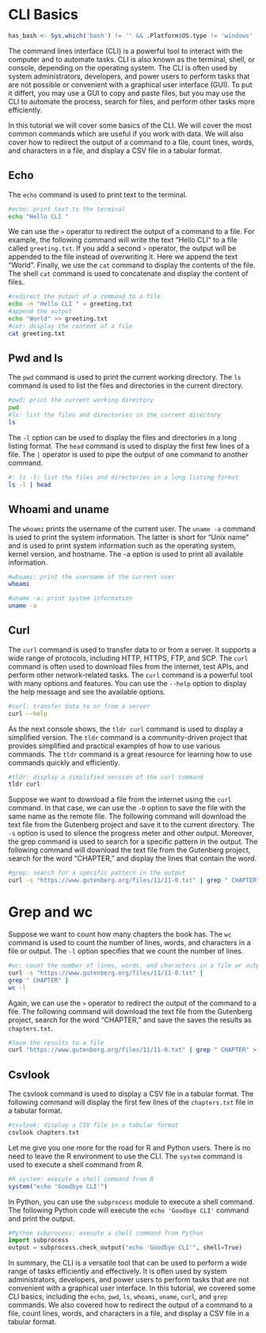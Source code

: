 # CLI Basics


```r
has_bash <- Sys.which('bash') != '' && .Platform$OS.type != 'windows'
```


The command lines interface (CLI) is a powerful tool to interact with the computer and to automate tasks. CLI is also known as the terminal, shell, or console, depending on the operating system. The CLI is often used by system administrators, developers, and power users to perform tasks that are not possible or convenient with a graphical user interface (GUI). To put it differt, you may use a GUI to copy and paste files, but you may use the CLI to automate the process, search for files, and perform other tasks more efficiently.


In this tutorial we will cover some basics of the CLI. We will cover the most common commands which are useful if you work with data. We will also cover how to redirect the output of a command to a file, count lines, words, and characters in a file, and display a CSV file in a tabular format.

## Echo

The `echo` command is used to print text to the terminal. 


```bash
#echo: print text to the terminal
echo "Hello CLI "
```


We can use the `>` operator to redirect the output of a command to a file. For example, the following command will write the text "Hello CLI " to a file called `greeting.txt`. If you add a second `>` operator, the output will be appended to the file instead of overwriting it. Here we append the text "World". Finally, we use the `cat` command to display the contents of the file. The shell `cat` command is used to concatenate and display the content of files.

```bash
#redirect the output of a command to a file
echo -n "Hello CLI " > greeting.txt
#append the output
echo "World" >> greeting.txt
#cat: display the content of a file
cat greeting.txt
```


## Pwd and ls

The `pwd` command is used to print the current working directory. The `ls` command is used to list the files and directories in the current directory.


```bash
#pwd: print the current working directory
pwd
#ls: list the files and directories in the current directory
ls
```

The `-l` option can be used to display the files and directories in a long listing format. The `head` command is used to display the first few lines of a file. The `|` operator is used to pipe the output of one command to another command. 


```bash
#: ls -l: list the files and directories in a long listing format
ls -l | head
```


## Whoami and uname

The `whoami` prints the username of the current user. The `uname -a` command is used to print the system information. The latter is short for "Unix name" and is used to print system information such as the operating system, kernel version, and hostname. The -a option is used to print all available information.

```bash
#whoami: print the username of the current user
whoami
```


```bash
#uname -a: print system information
uname -a
```



## Curl

The `curl` command is used to transfer data to or from a server. It supports a wide range of protocols, including HTTP, HTTPS, FTP, and SCP. The `curl` command is often used to download files from the internet, test APIs, and perform other network-related tasks. The `curl` command is a powerful tool with many options and features. You can use the `--help` option to display the help message and see the available options.


```bash
#curl: transfer data to or from a server
curl --help
```

As the next console shows, the `tldr curl` command is used to display a simplified version. The `tldr` command is a community-driven project that provides simplified and practical examples of how to use various commands. The `tldr` command is a great resource for learning how to use commands quickly and efficiently.


```bash
#tldr: display a simplified version of the curl command
tldr curl
```

Suppose we want to download a file from the internet using the `curl` command. In that case, we can use the `-O` option to save the file with the same name as the remote file. The following command will download the text file from the Gutenberg project and save it to the current directory. The `-s` option is used to silence the progress meter and other output. Moreover, the grep command is used to search for a specific pattern in the output. The following command will download the text file from the Gutenberg project, search for the word "CHAPTER," and display the lines that contain the word. 

```bash
#grep: search for a specific pattern in the output
curl -s "https://www.gutenberg.org/files/11/11-0.txt" | grep " CHAPTER"
```


# Grep and wc

Suppose we want to count how many chapters the book has. The `wc` command is used to count the number of lines, words, and characters in a file or output. The `-l` option specifies that we count the number of lines.

```bash
#wc: count the number of lines, words, and characters in a file or output
curl -s "https://www.gutenberg.org/files/11/11-0.txt" |
grep " CHAPTER" |
wc -l 
```

Again, we can use the `>` operator to redirect the output of the command to a file. The following command will download the text file from the Gutenberg project, search for the word "CHAPTER," and save the saves the results as `chapters.txt`.

```bash
#Save the results to a file
curl "https://www.gutenberg.org/files/11/11-0.txt" | grep " CHAPTER" > chapters.txt
```


## Csvlook

The csvlook command is used to display a CSV file in a tabular format. The following command will display the first few lines of the `chapters.txt` file in a tabular format. 

```bash
#csvlook: display a CSV file in a tabular format
csvlook chapters.txt
```

Let me give you one more for the road for R and Python users. There is no need to leave the R environment to use the CLI. The `system` command is used to execute a shell command from R. 

```r
#R system: execute a shell command from R
system("echo 'Goodbye CLI'")
```
In Python, you can use the `subprocess` module to execute a shell command. The following Python code will execute the `echo 'Goodbye CLI'` command and print the output. 

```python
#Python subprocess: execute a shell command from Python
import subprocess
output = subprocess.check_output("echo 'Goodbye CLI'", shell=True)
```


In summary, the CLI is a versatile tool that can be used to perform a wide range of tasks efficiently and effectively. It is often used by system administrators, developers, and power users to perform tasks that are not convenient with a graphical user interface. In this tutorial, we covered some CLI basics, including the `echo`, `pwd`, `ls`, `whoami`, `uname`, `curl`, and `grep` commands. We also covered how to redirect the output of a command to a file, count lines, words, and characters in a file, and display a CSV file in a tabular format. 



